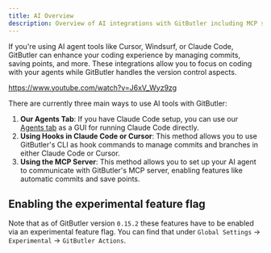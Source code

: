 ```yaml
---
title: AI Overview
description: Overview of AI integrations with GitButler including MCP server and Claude Code hooks for automated commit management.
---
```



If you're using AI agent tools like Cursor, Windsurf, or Claude Code, GitButler can enhance your coding experience by managing commits, saving points, and more. These integrations allow you to focus on coding with your agents while GitButler handles the version control aspects.

https://www.youtube.com/watch?v=J6xV_Wyz9zg

There are currently three main ways to use AI tools with GitButler:

1. **Our Agents Tab**: If you have Claude Code setup, you can use our [Agents tab](/features/agents-tab) as a GUI for running Claude Code directly.
2. **Using Hooks in Claude Code or Cursor**: This method allows you to use GitButler's CLI as hook commands to manage commits and branches in either Claude Code or Cursor.
3. **Using the MCP Server**: This method allows you to set up your AI agent to communicate with GitButler's MCP server, enabling features like automatic commits and save points.

## Enabling the experimental feature flag

Note that as of GitButler version `0.15.2` these features have to be enabled via an experimental feature flag. You can find that under `Global Settings` -> `Experimental` -> `GitButler Actions`.
